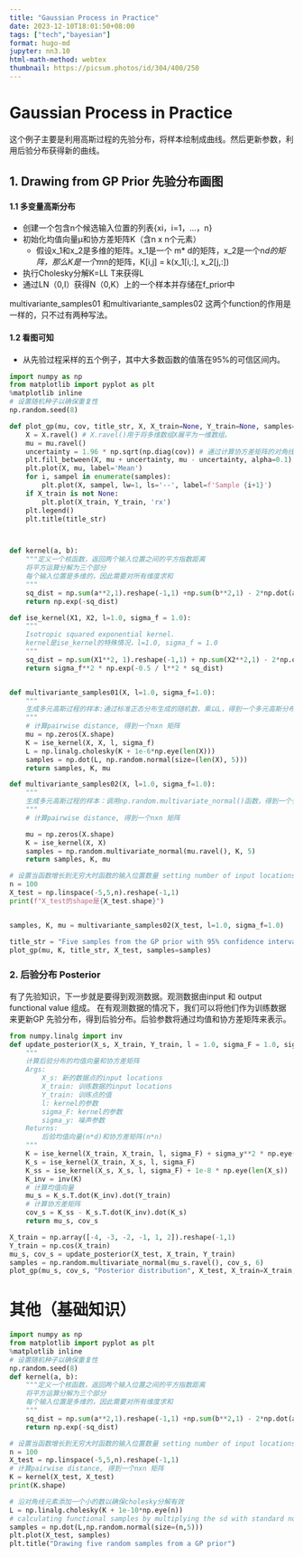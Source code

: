 ```yaml
---
title: "Gaussian Process in Practice"
date: 2023-12-10T18:01:50+08:00  
tags: ["tech","bayesian"]
format: hugo-md
jupyter: nn3.10
html-math-method: webtex
thumbnail: https://picsum.photos/id/304/400/250
---
```


# Gaussian Process in Practice

这个例子主要是利用高斯过程的先验分布，将样本绘制成曲线。然后更新参数，利用后验分布获得新的曲线。


## 1. Drawing from GP Prior 先验分布画图
#### 1.1 多变量高斯分布
- 创建一个包含n个候选输入位置的列表{xi，i=1，…，n}
- 初始化均值向量μ和协方差矩阵K（含n x n个元素）
    - 假设x_1和x_2是多维的矩阵。x_1是一个 m* d的矩阵，x_2是一个n*d的矩阵，那么K是一个m*n的矩阵，K[i,j] = k(x_1[i,:], x_2[j,:])
    
- 执行Cholesky分解K=LL T来获得L
- 通过LN（0,I）获得N（0,K）上的一个样本并存储在f_prior中


multivariante_samples01 和multivariante_samples02 这两个function的作用是一样的，只不过有两种写法。


#### 1.2 看图可知
- 从先验过程采样的五个例子，其中大多数函数的值落在95%的可信区间内。

```python
import numpy as np
from matplotlib import pyplot as plt
%matplotlib inline
# 设置随机种子以确保重复性
np.random.seed(8)

def plot_gp(mu, cov, title_str, X, X_train=None, Y_train=None, samples=[] ):
    X = X.ravel() # X.ravel()用于将多维数组X展平为一维数组。
    mu = mu.ravel()
    uncertainty = 1.96 * np.sqrt(np.diag(cov)) # 通过计算协方差矩阵的对角线元素的平方根，可以得到每个参数的标准差。乘以 1.96，可以得到一个置信区间，表示该参数的不确定性范围。
    plt.fill_between(X, mu + uncertainty, mu - uncertainty, alpha=0.1)
    plt.plot(X, mu, label='Mean')
    for i, sampel in enumerate(samples):
        plt.plot(X, sampel, lw=1, ls='--', label=f'Sample {i+1}')
    if X_train is not None:
        plt.plot(X_train, Y_train, 'rx')
    plt.legend()
    plt.title(title_str)



def kernel(a, b):
    """定义一个核函数，返回两个输入位置之间的平方指数距离
    将平方运算分解为三个部分
    每个输入位置是多维的，因此需要对所有维度求和
    """
    sq_dist = np.sum(a**2,1).reshape(-1,1) +np.sum(b**2,1) - 2*np.dot(a,b.T)
    return np.exp(-sq_dist)

def ise_kernel(X1, X2, l=1.0, sigma_f = 1.0):
    """
    Isotropic squared exponential kernel.
    kernel是ise_kernel的特殊情况，l=1.0, sigma_f = 1.0
    """
    sq_dist = np.sum(X1**2, 1).reshape(-1,1) + np.sum(X2**2,1) - 2*np.dot(X1,X2.T)
    return sigma_f**2 * np.exp(-0.5 / l**2 * sq_dist)


def multivariante_samples01(X, l=1.0, sigma_f=1.0):
    """
    生成多元高斯过程的样本:通过标准正态分布生成的随机数，乘以L，得到一个多元高斯分布的随机数
    """
    # 计算pairwise distance, 得到一个nxn 矩阵
    mu = np.zeros(X.shape)
    K = ise_kernel(X, X, l, sigma_f)
    L = np.linalg.cholesky(K + 1e-6*np.eye(len(X)))
    samples = np.dot(L, np.random.normal(size=(len(X), 5)))
    return samples, K, mu

def multivariante_samples02(X, l=1.0, sigma_f=1.0):
    """
    生成多元高斯过程的样本：调用np.random.multivariate_normal()函数，得到一个多元高斯分布的随机数
    """
    # 计算pairwise distance, 得到一个nxn 矩阵

    mu = np.zeros(X.shape)
    K = ise_kernel(X, X)
    samples = np.random.multivariate_normal(mu.ravel(), K, 5)
    return samples, K, mu

# 设置当函数增长到无穷大时函数的输入位置数量 setting number of input locations which approximates a function when growing to infinity
n = 100
X_test = np.linspace(-5,5,n).reshape(-1,1) 
print(f"X_test的shape是{X_test.shape}")


samples, K, mu = multivariante_samples02(X_test, l=1.0, sigma_f=1.0)

title_str = "Five samples from the GP prior with 95% confidence intervals"
plot_gp(mu, K, title_str, X_test, samples=samples)
```

### 2. 后验分布 Posterior 
有了先验知识，下一步就是要得到观测数据。观测数据由input 和 output functional value 组成。 在有观测数据的情况下，我们可以将他们作为训练数据来更新GP 先验分布，得到后验分布。后验参数将通过均值和协方差矩阵来表示。

```python
from numpy.linalg import inv
def update_posterior(X_s, X_train, Y_train, l = 1.0, sigma_F = 1.0, sigma_y = 1e-8):
    """
    计算后验分布的均值向量和协方差矩阵
    Args:
        X_s: 新的数据点的input locations
        X_train: 训练数据的input locations
        Y_train: 训练点的值
        l: kernel的参数
        sigma_F: kernel的参数
        sigma_y: 噪声参数
    Returns:
        后验均值向量(n*d)和协方差矩阵(n*n)
    """
    K = ise_kernel(X_train, X_train, l, sigma_F) + sigma_y**2 * np.eye(len(X_train))
    K_s = ise_kernel(X_train, X_s, l, sigma_F)
    K_ss = ise_kernel(X_s, X_s, l, sigma_F) + 1e-8 * np.eye(len(X_s))
    K_inv = inv(K)
    # 计算均值向量
    mu_s = K_s.T.dot(K_inv).dot(Y_train)
    # 计算协方差矩阵
    cov_s = K_ss - K_s.T.dot(K_inv).dot(K_s)
    return mu_s, cov_s

X_train = np.array([-4, -3, -2, -1, 1, 2]).reshape(-1,1)
Y_train = np.cos(X_train)
mu_s, cov_s = update_posterior(X_test, X_train, Y_train)
samples = np.random.multivariate_normal(mu_s.ravel(), cov_s, 6)
plot_gp(mu_s, cov_s, "Posterior distribution", X_test, X_train=X_train, Y_train=Y_train, samples=samples)
```

# 其他（基础知识）

```python
import numpy as np
from matplotlib import pyplot as plt
%matplotlib inline
# 设置随机种子以确保重复性
np.random.seed(8)
def kernel(a, b):
    """定义一个核函数，返回两个输入位置之间的平方指数距离
    将平方运算分解为三个部分
    每个输入位置是多维的，因此需要对所有维度求和
    """
    sq_dist = np.sum(a**2,1).reshape(-1,1) +np.sum(b**2,1) - 2*np.dot(a,b.T)
    return np.exp(-sq_dist)

# 设置当函数增长到无穷大时函数的输入位置数量 setting number of input locations which approximates a function when growing to infinity
n = 100
X_test = np.linspace(-5,5,n).reshape(-1,1) 
# 计算pairwise distance, 得到一个nxn 矩阵
K = kernel(X_test, X_test)
print(K.shape)

# 沿对角线元素添加一个小的数以确保cholesky分解有效
L = np.linalg.cholesky(K + 1e-10*np.eye(n))
# calculating functional samples by multiplying the sd with standard normal samples
samples = np.dot(L,np.random.normal(size=(n,5)))
plt.plot(X_test, samples)
plt.title("Drawing five random samples from a GP prior")
```

